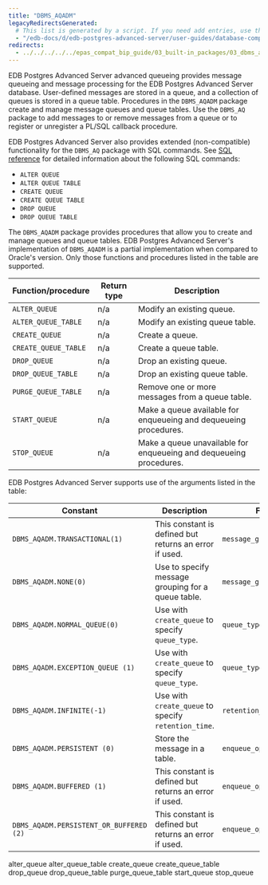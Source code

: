 ```yaml
---
title: "DBMS_AQADM"
legacyRedirectsGenerated:
  # This list is generated by a script. If you need add entries, use the `legacyRedirects` key.
  - "/edb-docs/d/edb-postgres-advanced-server/user-guides/database-compatibility-for-oracle-developers-built-in-package-guide/9.6/Database_Compatibility_for_Oracle_Developers_Built-in_Package_Guide.1.14.html"
redirects:
  - ../../../../../epas_compat_bip_guide/03_built-in_packages/03_dbms_aqadm #generated for docs/epas/reorg-role-use-case-mode
---
```


EDB Postgres Advanced Server advanced queueing provides message queueing and message processing for the EDB Postgres Advanced Server database. User-defined messages are stored in a queue, and a collection of queues is stored in a queue table. Procedures in the `DBMS_AQADM` package create and manage message queues and queue tables. Use the `DBMS_AQ` package to add messages to or remove messages from a queue or to register or unregister a PL/SQL callback procedure.

EDB Postgres Advanced Server also provides extended (non-compatible) functionality for the `DBMS_AQ` package with SQL commands. See [SQL reference](../../../epas_compat_sql/) for detailed information about the following SQL commands:

-   `ALTER QUEUE`
-   `ALTER QUEUE TABLE`
-   `CREATE QUEUE`
-   `CREATE QUEUE TABLE`
-   `DROP QUEUE`
-   `DROP QUEUE TABLE`

The `DBMS_AQADM` package provides procedures that allow you to create and manage queues and queue tables. EDB Postgres Advanced Server's implementation of `DBMS_AQADM` is a partial implementation when compared to Oracle's version. Only those functions and procedures listed in the table are supported.

| Function/procedure   | Return type | Description                                                       |
| -------------------- | ----------- | ----------------------------------------------------------------- |
| `ALTER_QUEUE`        | n/a         | Modify an existing queue.                                         |
| `ALTER_QUEUE_TABLE`  | n/a         | Modify an existing queue table.                                   |
| `CREATE_QUEUE`       | n/a         | Create a queue.                                                   |
| `CREATE_QUEUE_TABLE` | n/a         | Create a queue table.                                             |
| `DROP_QUEUE`         | n/a         | Drop an existing queue.                                           |
| `DROP_QUEUE_TABLE`   | n/a         | Drop an existing queue table.                                     |
| `PURGE_QUEUE_TABLE`  | n/a         | Remove one or more messages from a queue table.                   |
| `START_QUEUE`        | n/a         | Make a queue available for enqueueing and dequeueing procedures.  |
| `STOP_QUEUE`         | n/a         | Make a queue unavailable for enqueueing and dequeueing procedures. |

EDB Postgres Advanced Server supports use of the arguments listed in the table:

| Constant                                | Description                                                 | For parameters                    |
| --------------------------------------- | ----------------------------------------------------------- | --------------------------------- |
| `DBMS_AQADM.TRANSACTIONAL(1)`           | This constant is defined but returns an error if used.      | `message_grouping`                |
| `DBMS_AQADM.NONE(0)`                    | Use to specify message grouping for a queue table.          | `message_grouping`                |
| `DBMS_AQADM.NORMAL_QUEUE(0)`            | Use with `create_queue` to specify `queue_type`.            | `queue_type`                      |
| `DBMS_AQADM.EXCEPTION_QUEUE (1)`        | Use with `create_queue` to specify `queue_type`.            | `queue_type`                      |
| `DBMS_AQADM.INFINITE(-1)`               | Use with `create_queue` to specify `retention_time`.        | `retention_time`                  |
| `DBMS_AQADM.PERSISTENT (0)`             | Store the message in a table.                    | `enqueue_options_t.delivery_mode` |
| `DBMS_AQADM.BUFFERED (1)`               | This constant is defined but returns an error if used.      | `enqueue_options_t.delivery_mode` |
| `DBMS_AQADM.PERSISTENT_OR_BUFFERED (2)` | This constant is defined but returns an error if used.      | `enqueue_options_t.delivery_mode` |

<div class="toctree" maxdepth="5">

alter_queue alter_queue_table create_queue create_queue_table drop_queue drop_queue_table purge_queue_table start_queue stop_queue

</div>
